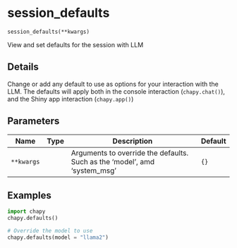 # session_defaults { #chapy.session_defaults }

`session_defaults(**kwargs)`

View and set defaults for the session with LLM

## Details


Change or add any default to use as options for your interaction with the
LLM. The defaults will apply both in the console interaction (`chapy.chat()`),
and the Shiny app interaction (`chapy.app()`)

## Parameters

| Name       | Type   | Description                                                               | Default   |
|------------|--------|---------------------------------------------------------------------------|-----------|
| `**kwargs` |        | Arguments to override the defaults. Such as the 'model', amd 'system_msg' | `{}`      |

## Examples

```python
import chapy
chapy.defaults()

# Override the model to use
chapy.defaults(model = "llama2")
```